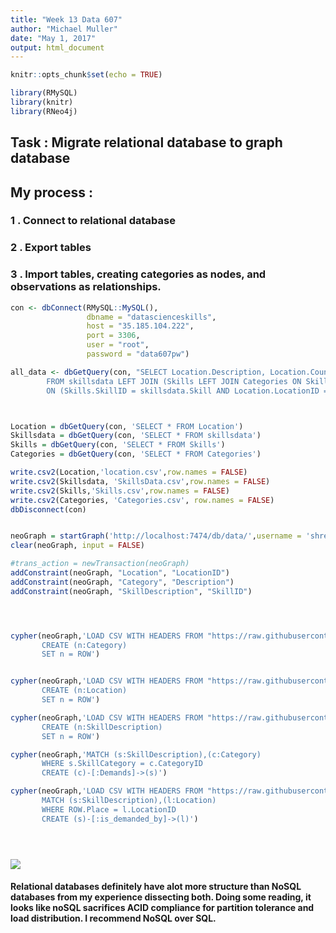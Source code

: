---
title: "Week 13 Data 607"
author: "Michael Muller"
date: "May 1, 2017"
output: html_document
---

```{r setup, include=FALSE}
knitr::opts_chunk$set(echo = TRUE)
```
```{r}
library(RMySQL)
library(knitr)
library(RNeo4j)
```

## Task : Migrate relational database to graph database  
## My process : 
### 1 . Connect to relational database
### 2 . Export tables
### 3 . Import tables, creating categories as nodes, and observations as relationships.

```{R}

con <- dbConnect(RMySQL::MySQL(),
                 dbname = "datascienceskills",
                 host = "35.185.104.222",
                 port = 3306,
                 user = "root",
                 password = "data607pw")

all_data <- dbGetQuery(con, "SELECT Location.Description, Location.Country, Skills.SkillDescription, Categories.Description, skillsdata.Amount, skillsdata.Rating
        FROM skillsdata LEFT JOIN (Skills LEFT JOIN Categories ON Skills.SkillCategory = Categories.CategoryID, Location)
        ON (Skills.SkillID = skillsdata.Skill AND Location.LocationID = skillsdata.Place);")



Location = dbGetQuery(con, 'SELECT * FROM Location')
Skillsdata = dbGetQuery(con, 'SELECT * FROM skillsdata')
Skills = dbGetQuery(con, 'SELECT * FROM Skills')
Categories = dbGetQuery(con, 'SELECT * FROM Categories')

write.csv2(Location,'location.csv',row.names = FALSE)
write.csv2(Skillsdata, 'SkillsData.csv',row.names = FALSE)
write.csv2(Skills,'Skills.csv',row.names = FALSE)
write.csv2(Categories, 'Categories.csv', row.names = FALSE)
dbDisconnect(con)


```

```{r}

```

```{r}
neoGraph = startGraph('http://localhost:7474/db/data/',username = 'shrek', password ='shrekthemovie'  )
clear(neoGraph, input = FALSE)

#trans_action = newTransaction(neoGraph)
addConstraint(neoGraph, "Location", "LocationID")
addConstraint(neoGraph, "Category", "Description")
addConstraint(neoGraph, "SkillDescription", "SkillID")




cypher(neoGraph,'LOAD CSV WITH HEADERS FROM "https://raw.githubusercontent.com/parastyle/DATA607/master/Categories.csv" AS ROW FIELDTERMINATOR ";"
       CREATE (n:Category)
       SET n = ROW')


cypher(neoGraph,'LOAD CSV WITH HEADERS FROM "https://raw.githubusercontent.com/parastyle/DATA607/master/location.csv" AS ROW FIELDTERMINATOR ";"
       CREATE (n:Location)
       SET n = ROW')

cypher(neoGraph,'LOAD CSV WITH HEADERS FROM "https://raw.githubusercontent.com/parastyle/DATA607/master/Skills.csv" AS ROW FIELDTERMINATOR ";" 
       CREATE (n:SkillDescription)
       SET n = ROW')

cypher(neoGraph,'MATCH (s:SkillDescription),(c:Category)
       WHERE s.SkillCategory = c.CategoryID
       CREATE (c)-[:Demands]->(s)')

cypher(neoGraph,'LOAD CSV WITH HEADERS FROM "https://raw.githubusercontent.com/parastyle/DATA607/master/SkillsData.csv" AS ROW FIELDTERMINATOR ";" 
       MATCH (s:SkillDescription),(l:Location)
       WHERE ROW.Place = l.LocationID
       CREATE (s)-[:is_demanded_by]->(l)')





```

![](C:/Users/Exped/Documents/nodes.PNG)

#### Relational databases definitely have alot more structure than NoSQL databases from my experience dissecting both. Doing some reading, it looks like noSQL sacrifices ACID compliance for partition tolerance and load distribution. I recommend NoSQL over SQL.
